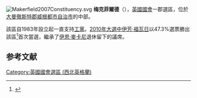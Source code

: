 [[File:Makerfield2007Constituency.svg|right]]
'''梅克菲爾德'''（{{lang-en|Makerfield}}），[[英國|英國]][[英國國會|國會]]一郡選區，位於[[大曼徹斯特郡|大曼徹斯特郡]][[威根都市自治市|威根都市自治市]]的中部。

該區自1983年設立起一直支持[[工黨_(英國)|工黨]]。[[2010年英國大選|2010年大選中]][[伊芳·福瓦日|伊芳·福瓦日]]以47.3%選票勝出該區<ref name="">{{cite news
|publisher=[[英國廣播公司|英國廣播公司]]
|date=2010年5月7日
|title=Election 2010/Constituency/Makerfield
|url=http://news.bbc.co.uk/1/shared/election2010/results/constituency/c78.stm
|accessdate=2010年10月18日
|archive-date=2017年8月23日
|archive-url=https://web.archive.org/web/20170823101018/http://news.bbc.co.uk/1/shared/election2010/results/constituency/c78.stm
|dead-url=no
}}</ref>首次當選，繼承了[[伊恩·麥卡尼|伊恩·麥卡尼]]退休留下的議席。

==参考文献==
<div class="references-small">
<references></references>
</div>

{{DEFAULTSORT:Makerfield (UK Parliament constituency)}}
[[Category:英國國會選區_(西北英格蘭)|Category:英國國會選區 (西北英格蘭)]]